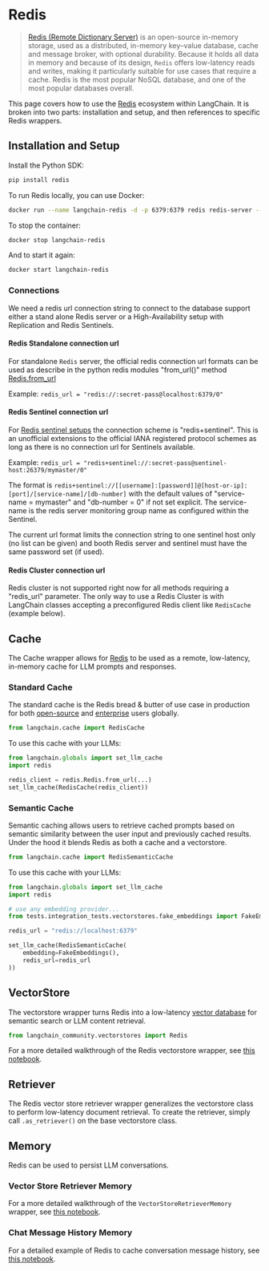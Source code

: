 # Redis

> [Redis (Remote Dictionary Server)](https://en.wikipedia.org/wiki/Redis) is an open-source in-memory storage,
> used as a distributed, in-memory key–value database, cache and message broker, with optional durability.
> Because it holds all data in memory and because of its design, `Redis` offers low-latency reads and writes,
> making it particularly suitable for use cases that require a cache. Redis is the most popular NoSQL database,
> and one of the most popular databases overall.

This page covers how to use the [Redis](https://redis.com) ecosystem within LangChain.
It is broken into two parts: installation and setup, and then references to specific Redis wrappers.

## Installation and Setup

Install the Python SDK:

```bash
pip install redis
```

To run Redis locally, you can use Docker:

```bash
docker run --name langchain-redis -d -p 6379:6379 redis redis-server --save 60 1 --loglevel warning
```

To stop the container:

```bash
docker stop langchain-redis
```

And to start it again:

```bash
docker start langchain-redis
```

### Connections

We need a redis url connection string to connect to the database support either a stand alone Redis server
or a High-Availability setup with Replication and Redis Sentinels.

#### Redis Standalone connection url

For standalone `Redis` server, the official redis connection url formats can be used as describe in the python redis modules
"from_url()" method [Redis.from_url](https://redis-py.readthedocs.io/en/stable/connections.html#redis.Redis.from_url)

Example: `redis_url = "redis://:secret-pass@localhost:6379/0"`

#### Redis Sentinel connection url

For [Redis sentinel setups](https://redis.io/docs/management/sentinel/) the connection scheme is "redis+sentinel".
This is an unofficial extensions to the official IANA registered protocol schemes as long as there is no connection url
for Sentinels available.

Example: `redis_url = "redis+sentinel://:secret-pass@sentinel-host:26379/mymaster/0"`

The format is `redis+sentinel://[[username]:[password]]@[host-or-ip]:[port]/[service-name]/[db-number]`
with the default values of "service-name = mymaster" and "db-number = 0" if not set explicit.
The service-name is the redis server monitoring group name as configured within the Sentinel.

The current url format limits the connection string to one sentinel host only (no list can be given) and
booth Redis server and sentinel must have the same password set (if used).

#### Redis Cluster connection url

Redis cluster is not supported right now for all methods requiring a "redis_url" parameter.
The only way to use a Redis Cluster is with LangChain classes accepting a preconfigured Redis client like `RedisCache`
(example below).

## Cache

The Cache wrapper allows for [Redis](https://redis.io) to be used as a remote, low-latency, in-memory cache for LLM prompts and responses.

### Standard Cache

The standard cache is the Redis bread & butter of use case in production for both [open-source](https://redis.io) and [enterprise](https://redis.com) users globally.

```python
from langchain.cache import RedisCache
```

To use this cache with your LLMs:

```python
from langchain.globals import set_llm_cache
import redis

redis_client = redis.Redis.from_url(...)
set_llm_cache(RedisCache(redis_client))
```

### Semantic Cache

Semantic caching allows users to retrieve cached prompts based on semantic similarity between the user input and previously cached results. Under the hood it blends Redis as both a cache and a vectorstore.

```python
from langchain.cache import RedisSemanticCache
```

To use this cache with your LLMs:

```python
from langchain.globals import set_llm_cache
import redis

# use any embedding provider...
from tests.integration_tests.vectorstores.fake_embeddings import FakeEmbeddings

redis_url = "redis://localhost:6379"

set_llm_cache(RedisSemanticCache(
    embedding=FakeEmbeddings(),
    redis_url=redis_url
))
```

## VectorStore

The vectorstore wrapper turns Redis into a low-latency [vector database](https://redis.com/solutions/use-cases/vector-database/) for semantic search or LLM content retrieval.

```python
from langchain_community.vectorstores import Redis
```

For a more detailed walkthrough of the Redis vectorstore wrapper, see [this notebook](/docs/integrations/vectorstores/redis).

## Retriever

The Redis vector store retriever wrapper generalizes the vectorstore class to perform
low-latency document retrieval. To create the retriever, simply
call `.as_retriever()` on the base vectorstore class.

## Memory

Redis can be used to persist LLM conversations.

### Vector Store Retriever Memory

For a more detailed walkthrough of the `VectorStoreRetrieverMemory` wrapper, see [this notebook](/docs/modules/memory/types/vectorstore_retriever_memory).

### Chat Message History Memory

For a detailed example of Redis to cache conversation message history, see [this notebook](/docs/integrations/memory/redis_chat_message_history).

